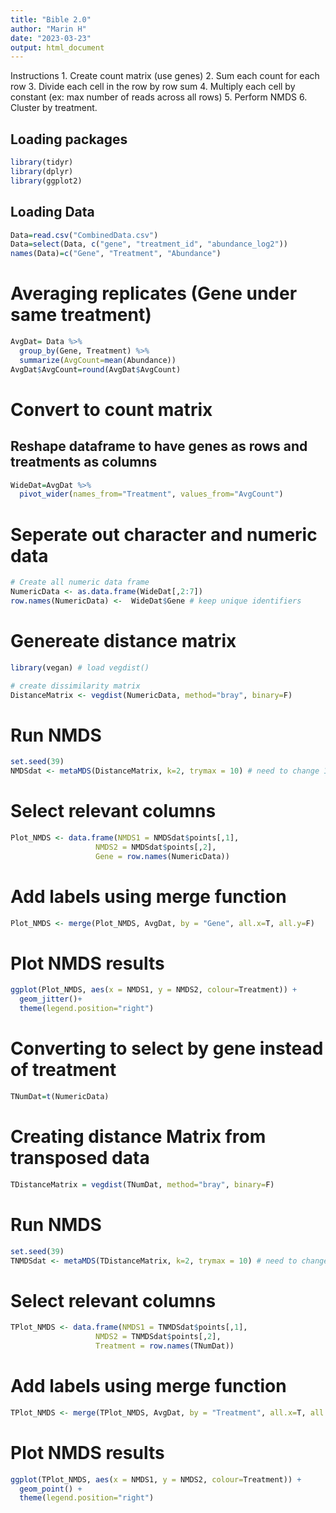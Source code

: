 ```yaml
---
title: "Bible 2.0"
author: "Marin H"
date: "2023-03-23"
output: html_document
---
```




Instructions
1. Create count matrix (use genes)
2. Sum each count for each row 
3. Divide each cell in the row by row sum 
4. Multiply each cell by constant (ex: max number of reads across all rows)
5. Perform NMDS
6. Cluster by treatment.  

## Loading packages
```r
library(tidyr)
library(dplyr)
library(ggplot2)
```

## Loading Data
```r
Data=read.csv("CombinedData.csv")
Data=select(Data, c("gene", "treatment_id", "abundance_log2"))
names(Data)=c("Gene", "Treatment", "Abundance")
```


# Averaging replicates (Gene under same treatment)
```r
AvgDat= Data %>%
  group_by(Gene, Treatment) %>%
  summarize(AvgCount=mean(Abundance))
AvgDat$AvgCount=round(AvgDat$AvgCount)
```


# Convert to count matrix
## Reshape dataframe to have genes as rows and treatments as columns
```r
WideDat=AvgDat %>%
  pivot_wider(names_from="Treatment", values_from="AvgCount")
```

# Seperate out character and numeric data
```r
# Create all numeric data frame
NumericData <- as.data.frame(WideDat[,2:7])
row.names(NumericData) <-  WideDat$Gene # keep unique identifiers
```


# Genereate distance matrix
```r
library(vegan) # load vegdist()

# create dissimilarity matrix
DistanceMatrix <- vegdist(NumericData, method="bray", binary=F)
```

# Run NMDS
```r
set.seed(39)
NMDSdat <- metaMDS(DistanceMatrix, k=2, trymax = 10) # need to change 10 to a higher number, but keep low for testing
```

# Select relevant columns 
```r
Plot_NMDS <- data.frame(NMDS1 = NMDSdat$points[,1],
                   NMDS2 = NMDSdat$points[,2],
                   Gene = row.names(NumericData))
```

# Add labels using merge function
```r
Plot_NMDS <- merge(Plot_NMDS, AvgDat, by = "Gene", all.x=T, all.y=F)
```

# Plot NMDS results 
```r
ggplot(Plot_NMDS, aes(x = NMDS1, y = NMDS2, colour=Treatment)) +
  geom_jitter()+
  theme(legend.position="right")
```
# Converting to select by gene instead of treatment
```r
TNumDat=t(NumericData)
```

# Creating distance Matrix from transposed data
```r
TDistanceMatrix = vegdist(TNumDat, method="bray", binary=F)
```


# Run NMDS
```r
set.seed(39)
TNMDSdat <- metaMDS(TDistanceMatrix, k=2, trymax = 10) # need to change 10 to a higher number, but keep low for testing
```

# Select relevant columns 
```r
TPlot_NMDS <- data.frame(NMDS1 = TNMDSdat$points[,1],
                   NMDS2 = TNMDSdat$points[,2],
                   Treatment = row.names(TNumDat))
```

# Add labels using merge function
```r
TPlot_NMDS <- merge(TPlot_NMDS, AvgDat, by = "Treatment", all.x=T, all.y=F)
```

# Plot NMDS results 
```r
ggplot(TPlot_NMDS, aes(x = NMDS1, y = NMDS2, colour=Treatment)) +
  geom_point() +
  theme(legend.position="right")
```